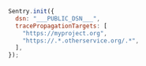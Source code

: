 ```javascript
Sentry.init({
  dsn: "___PUBLIC_DSN___",
  tracePropagationTargets: [
    "https://myproject.org",
    "https://.*.otherservice.org/.*",
  ],
});
```
